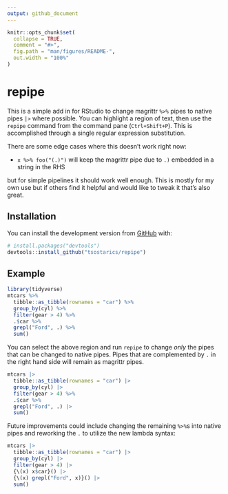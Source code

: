 ```yaml
---
output: github_document
---
```


<!-- README.md is generated from README.Rmd. Please edit that file -->

```r
knitr::opts_chunk$set(
  collapse = TRUE,
  comment = "#>",
  fig.path = "man/figures/README-",
  out.width = "100%"
)
```

# repipe

<!-- badges: start -->
<!-- badges: end -->

This is a simple add in for RStudio to change magrittr `%>%` pipes to native
pipes `|>` where possible. You can highlight a region of text, then use the
`repipe` command from the command pane (`Ctrl+Shift+P`). This is accomplished
through a single regular expression substitution. 

There are some edge cases where this doesn't work right now:

 - `x %>% foo("(.)")` will keep the magrittr pipe due to `.)` embedded in a string
 in the RHS

but for simple pipelines it should work well enough. This is mostly for my own
use but if others find it helpful and would like to tweak it that's also great.

## Installation

You can install  the development version from [GitHub](https://github.com/) with:

``` r
# install.packages("devtools")
devtools::install_github("tsostarics/repipe")
```

## Example

```r
library(tidyverse)
mtcars %>% 
  tibble::as_tibble(rownames = "car") %>% 
  group_by(cyl) %>% 
  filter(gear > 4) %>% 
  .$car %>% 
  grepl("Ford", .) %>% 
  sum()
```

You can select the above region and run `repipe` to change *only* the pipes
that can be changed to native pipes. Pipes that are complemented by `.` in the
right hand side will remain as magrittr pipes.

```r
mtcars |> 
  tibble::as_tibble(rownames = "car") |> 
  group_by(cyl) |> 
  filter(gear > 4) %>% 
  .$car %>% 
  grepl("Ford", .) |> 
  sum()
```

Future improvements could include changing the remaining `%>%`s into native pipes
and reworking the `.` to utilize the new lambda syntax:

```r
mtcars |> 
  tibble::as_tibble(rownames = "car") |> 
  group_by(cyl) |> 
  filter(gear > 4) |>
  {\(x) x$car}() |>
  {\(x) grepl("Ford", x)}() |> 
  sum()
```

